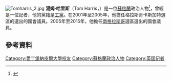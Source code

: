 [[File:Tomharris_2.jpg|thumb]]
'''湯姆·哈里斯'''（Tom Harris，{{bd|1964年|2月20日}}）是一位[[蘇格蘭|蘇格蘭]]政治人物<ref>{{cite web |url=http://www.dailyrecord.co.uk/news/politics-news/2011/11/22/scottish-labour-leadership-hopefuls-tom-harris-johann-lamont-ken-macintosh-tells-us-how-they-plan-to-get-labour-back-into-power-86908-23579968/ |title=Scottish Labour leadership hopefuls Tom Harris, Johann Lamont & Ken Macintosh tells us how they plan to get Labour back into power |publisher=The Daily Record |date= |accessdate=2012-02-05 |archive-date=2011-12-10 |archive-url=https://web.archive.org/web/20111210175529/http://www.dailyrecord.co.uk/news/politics-news/2011/11/22/scottish-labour-leadership-hopefuls-tom-harris-johann-lamont-ken-macintosh-tells-us-how-they-plan-to-get-labour-back-into-power-86908-23579968/ |dead-url=no }}</ref>，曾經是一位記者，他的黨籍是[[工黨_(英國)|工黨]]。在2001年至2005年，他擔任格拉斯哥卡斯加特選區的選出的國會議員。2005年至2015年，他擔任[[南格拉斯哥_(英國國會選區)|南格拉斯哥]]選區選出的國會議員。

==參考資料==
{{Reflist}}

{{DEFAULTSORT:Harris, Tom}}
[[Category:愛丁堡納皮爾大學校友|Category:愛丁堡納皮爾大學校友]]
[[Category:蘇格蘭政治人物|Category:蘇格蘭政治人物]]
[[Category:英国记者|Category:英国记者]]